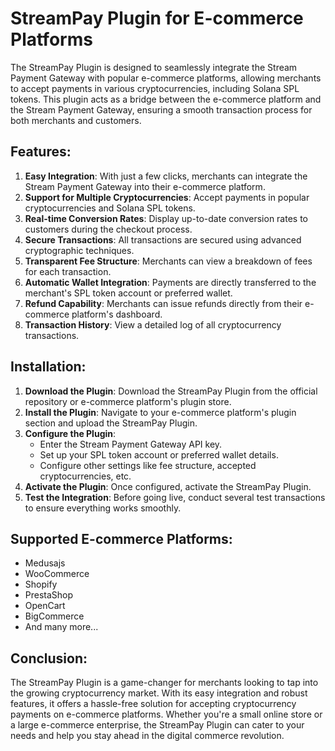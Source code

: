 # StreamPay Plugin for E-commerce Platforms

The StreamPay Plugin is designed to seamlessly integrate the Stream Payment Gateway with popular e-commerce platforms, allowing merchants to accept payments in various cryptocurrencies, including Solana SPL tokens. This plugin acts as a bridge between the e-commerce platform and the Stream Payment Gateway, ensuring a smooth transaction process for both merchants and customers.

## Features:

1. **Easy Integration**: With just a few clicks, merchants can integrate the Stream Payment Gateway into their e-commerce platform.
2. **Support for Multiple Cryptocurrencies**: Accept payments in popular cryptocurrencies and Solana SPL tokens.
3. **Real-time Conversion Rates**: Display up-to-date conversion rates to customers during the checkout process.
4. **Secure Transactions**: All transactions are secured using advanced cryptographic techniques.
5. **Transparent Fee Structure**: Merchants can view a breakdown of fees for each transaction.
6. **Automatic Wallet Integration**: Payments are directly transferred to the merchant's SPL token account or preferred wallet.
7. **Refund Capability**: Merchants can issue refunds directly from their e-commerce platform's dashboard.
8. **Transaction History**: View a detailed log of all cryptocurrency transactions.

## Installation:

1. **Download the Plugin**: Download the StreamPay Plugin from the official repository or e-commerce platform's plugin store.
2. **Install the Plugin**: Navigate to your e-commerce platform's plugin section and upload the StreamPay Plugin.
3. **Configure the Plugin**:
   - Enter the Stream Payment Gateway API key.
   - Set up your SPL token account or preferred wallet details.
   - Configure other settings like fee structure, accepted cryptocurrencies, etc.
4. **Activate the Plugin**: Once configured, activate the StreamPay Plugin.
5. **Test the Integration**: Before going live, conduct several test transactions to ensure everything works smoothly.

## Supported E-commerce Platforms:

- Medusajs
- WooCommerce
- Shopify
- PrestaShop
- OpenCart
- BigCommerce
- And many more...

## Conclusion:

The StreamPay Plugin is a game-changer for merchants looking to tap into the growing cryptocurrency market. With its easy integration and robust features, it offers a hassle-free solution for accepting cryptocurrency payments on e-commerce platforms. Whether you're a small online store or a large e-commerce enterprise, the StreamPay Plugin can cater to your needs and help you stay ahead in the digital commerce revolution.